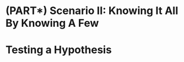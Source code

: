 # (PART\*) Scenario II: Knowing It All By Knowing A Few{-} 

# Testing a Hypothesis 

<!-- ## Reading for This Week -->
